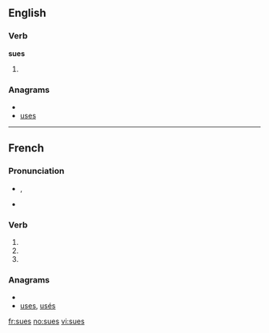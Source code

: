 {{also|Sues|sués}}
==English==

===Verb===
'''sues'''

# {{third-person singular of|[[sue]]}}

===Anagrams===
* {{alphagram|essu}}
* [[uses#English|uses]]

----

==French==

===Pronunciation===
* {{IPA|lang=fr|/sy/}}, {{SAMPA|lang=fr|/sy/}}
* {{homophones|su|sue|suent|sus|sut|sût|lang=fr}}
*: {{rhymes|y|lang=fr}}

===Verb===
{{fr-verb-form}}

# {{form of|[[second-person|Second-person]] [[singular]] [[present indicative]]|suer|lang=French}}
# {{form of|Second-person singular [[present subjunctive]]|suer |lang=French}}
# {{form of|Plural feminine of past participle|savoir|lang=French}}

===Anagrams===
* {{alphagram|essu}}
* [[uses#French|uses]], [[usés#French|usés]]

[[fr:sues]]
[[no:sues]]
[[vi:sues]]
